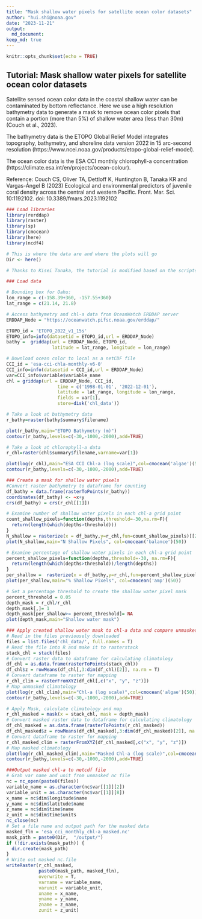 ```yaml
---
title: "Mask shallow water pixels for satellite ocean color datasets"
author: "hui.shi@noaa.gov"
date: "2023-11-21"
output: 
  md_document:
keep_md: true
---
```


```r
knitr::opts_chunk$set(echo = TRUE)
```

## Tutorial: Mask shallow water pixels for satellite ocean color datasets

Satellite sensed ocean color data in the coastal shallow water can be contaminated by bottom reflectance. Here we use a high resolution bathymetry data to generate a mask to remove ocean color pixels that contain a portion (more than 5%) of shallow water area (less than 30m) (Couch et al., 2023).

The bathymetry data is the ETOPO Global Relief Model integrates topography, bathymetry, and shoreline data version 2022 in 15 arc-second resolution  (https://www.ncei.noaa.gov/products/etopo-global-relief-model).

The ocean color data is the ESA CCI monthly chlorophyll-a concentration (https://climate.esa.int/en/projects/ocean-colour).



Reference: Couch CS, Oliver TA, Dettloff K, Huntington B, Tanaka KR and Vargas-Ángel B (2023) Ecological and environmental predictors of juvenile coral density across the central and western Pacific. Front. Mar. Sci. 10:1192102. doi: 10.3389/fmars.2023.1192102

```r
### Load libraries
library(rerddap)
library(raster) 
library(sp) 
library(cmocean)
library(here)
library(ncdf4)
```

```r
# This is where the data are and where the plots will go
Dir <- here()
```

```r

# Thanks to Kisei Tanaka, the tutorial is modified based on the scripts he developed for the EDS. And part of the tutorial is modified based on the previous version developed by Melanie Abecassis and Thomas Oliver.

### Load data

# Bounding box for Oahu:
lon_range = c(-158.39+360, -157.55+360)
lat_range = c(21.14, 21.8)

# Access bathymetry and chl-a data from OceanWatch ERDDAP server
ERDDAP_Node = "https://oceanwatch.pifsc.noaa.gov/erddap/"

ETOPO_id = 'ETOPO_2022_v1_15s'
ETOPO_info=info(datasetid = ETOPO_id,url = ERDDAP_Node)
bathy =  griddap(url = ERDDAP_Node, ETOPO_id, 
                 latitude = lat_range, longitude = lon_range)

# Download ocean color to local as a netCDF file
CCI_id = 'esa-cci-chla-monthly-v6-0'
CCI_info=info(datasetid = CCI_id,url = ERDDAP_Node)
var=CCI_info$variable$variable_name
chl = griddap(url = ERDDAP_Node, CCI_id, 
                   time = c('1998-01-01', '2022-12-01'),
                   latitude = lat_range, longitude = lon_range,
                   fields = var[1],
                   store=disk('chl_data'))
```

```r
# Take a look at bathymetry data
r_bathy=raster(bathy$summary$filename)

plot(r_bathy,main="ETOPO Bathymetry (m)")
contour(r_bathy,levels=c(-30,-1000,-2000),add=TRUE) 
```

```r
# Take a look at chlorophyll-a data
r_chl=raster(chl$summary$filename,varname=var[1]) 

plot(log(r_chl),main="ESA CCI Chl-a (log scale)",col=cmocean('algae')(50))
contour(r_bathy,levels=c(-30,-1000,-2000),add=TRUE) 
```

```r
### Create a mask for shallow water pixels
#Convert raster bathymetry to dataframe for counting
df_bathy = data.frame(rasterToPoints(r_bathy))
coordinates(df_bathy) <- ~x+y
crs(df_bathy) = crs(r_chl[[1]])

# Examine number of shallow water pixels in each chl-a grid point
count_shallow_pixels=function(depths,threshold=-30,na.rm=F){ 
  return(length(which(depths>threshold))) 
} 
N_shallow = rasterize(x = df_bathy,y=r_chl,fun=count_shallow_pixels)[[2]]
plot(N_shallow,main="N Shallow Pixels", col=cmocean('balance')(50))
```

```r
# Examine percentage of shallow water pixels in each chl-a grid point
percent_shallow_pixels=function(depths,threshold=-30, na.rm=F){ 
  return(length(which(depths>threshold))/length(depths)) 
} 
per_shallow =  rasterize(x = df_bathy,y=r_chl,fun=percent_shallow_pixels)[[2]]
plot(per_shallow,main="% Shallow Pixels", col=cmocean('amp')(50))
```

```r
# Set a percentage threshold to create the shallow water pixel mask
percent_threshold = 0.05
depth_mask = r_chl/r_chl
depth_mask[,]= 1
depth_mask[per_shallow>= percent_threshold]= NA
plot(depth_mask,main="Shallow water mask")
```

```r
### Apply created shallow water mask to chl-a data and compare unmasked and masked maps 
# Read in the files previousely downloaded
files = list.files('chl_data/', full.names = T)
# Read the file into R and make it to rasterstack
stack_chl = stack(files)
# Convert raster data to dataframe for calculating climatology
df_chl = as.data.frame(rasterToPoints(stack_chl))
df_chl$z = rowMeans(df_chl[,3:dim(df_chl)[2]], na.rm = T)
# Convert dataframe to raster for mapping
r_chl_clim = rasterFromXYZ(df_chl[,c("x", "y", "z")])
# Map unmasked climatology
plot(log(r_chl_clim),main="Chl-a (log scale)",col=cmocean('algae')(50))
contour(r_bathy,levels=c(-30,-1000,-2000),add=TRUE) 
```

```r
# Apply Mask, calculate climatology and map
r_chl_masked = mask(x = stack_chl, mask = depth_mask)
# Convert masked raster data to dataframe for calculating climatology
df_chl_masked = as.data.frame(rasterToPoints(r_chl_masked))
df_chl_masked$z = rowMeans(df_chl_masked[,3:dim(df_chl_masked)[2]], na.rm = T)
# Convert dataframe to raster for mapping
r_chl_masked_clim = rasterFromXYZ(df_chl_masked[,c("x", "y", "z")])
# Map masked climatology
plot(log(r_chl_masked_clim),main="Masked Chl-a (log scale)",col=cmocean('algae')(50))
contour(r_bathy,levels=c(-30,-1000,-2000),add=TRUE) 

```

```r
###Output masked chl-a to netcdf file
# Grab var name and unit from unmasked nc file
nc = nc_open(paste0(files))
variable_name = as.character(nc$var[[1]][2])
variable_unit = as.character(nc$var[[1]][8])
x_name = nc$dim$longitude$name
y_name = nc$dim$latitude$name
z_name = nc$dim$time$name
z_unit = nc$dim$time$units
nc_close(nc)
# Set a file name and output path for the masked data
masked_fln = 'esa_cci_monthly_chl-a_masked.nc'
mask_path = paste0(Dir,  "/output/")
if (!dir.exists(mask_path)) {
  dir.create(mask_path)
}
# Write out masked nc.file
writeRaster(r_chl_masked,
            paste0(mask_path, masked_fln),
            overwrite = T,
            varname = variable_name,
            varunit = variable_unit,
            xname = x_name,
            yname = y_name,
            zname = z_name,
            zunit = z_unit)
```

